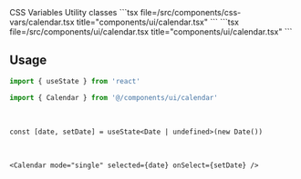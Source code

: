 <Tabs defaultValue="css-vars" className="w-full">
  <TabsList className="grid w-full grid-cols-2">
    <TabsTrigger value="css-vars">CSS Variables</TabsTrigger>
    <TabsTrigger value="util">Utility classes</TabsTrigger>
  </TabsList>
  <TabsContent value="css-vars">
    ```tsx file=<rootDir>/src/components/css-vars/calendar.tsx title="components/ui/calendar.tsx"
    ```
  </TabsContent>
  <TabsContent value="util">
    ```tsx file=<rootDir>/src/components/ui/calendar.tsx title="components/ui/calendar.tsx"
    ```
  </TabsContent>
</Tabs>

<br />

## Usage

```ts
import { useState } from 'react'

import { Calendar } from '@/components/ui/calendar'
```

<br />

```tsx
const [date, setDate] = useState<Date | undefined>(new Date())
```

<br />

```tsx
<Calendar mode="single" selected={date} onSelect={setDate} />
```